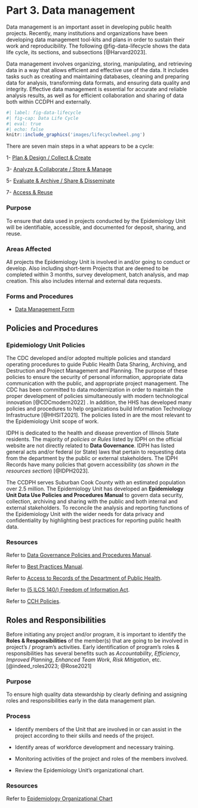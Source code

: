 # Part 3. Data management

Data management is an important asset in developing public health projects. Recently, many institutions and organizations have been developing data management tool-kits and plans in order to sustain their work and reproducibility. The following @fig-data-lifecycle shows the data life cycle, its sections, and subsections [@Harvard2023].

Data management involves organizing, storing, manipulating, and retrieving data in a way that allows efficient and effective use of the data. It includes tasks such as creating and maintaining databases, cleaning and preparing data for analysis, transforming data formats, and ensuring data quality and integrity. Effective data management is essential for accurate and reliable analysis results, as well as for efficient collaboration and sharing of data both within CCDPH and externally.

```r
#| label: fig-data-lifecycle
#| fig-cap: Data Life Cycle
#| eval: true
#| echo: false
knitr::include_graphics('images/lifecyclewheel.png')
```

There are seven main steps in a what appears to be a cycle:

1- [Plan & Design / Collect & Create](dm_plan_collect.qmd)

3- [Analyze & Collaborate / Store & Manage](dm_analyze_store.qmd)

5- [Evaluate & Archive / Share & Disseminate](dm_evaluate_share.qmd)

7- [Access & Reuse](dm_access.qmd)

::: panel-tabset
### Purpose

To ensure that data used in projects conducted by the Epidemiology Unit will be identifiable, accessible, and documented for deposit, sharing, and reuse.

### Areas Affected

All projects the Epidemiology Unit is involved in and/or going to conduct or develop. Also including short-term Projects that are deemed to be completed within 3 months, survey development, batch analysis, and map creation. This also includes internal and external data requests.

### Forms and Procedures

-   [Data Management Form](https://forms.office.com/r/XGcFs0sju3)
:::

## Policies and Procedures

::: panel-tabset
### Epidemiology Unit Policies

The CDC developed and/or adopted multiple policies and standard operating procedures to guide Public Health Data Sharing, Archiving, and Destruction  and Project Management and Planning. The purpose of these policies to ensure the security of personal information, appropriate data communication with the public, and appropriate project management. The CDC has been committed to data modernization in order to maintain the proper development of policies simultaneously with modern technological innovation [@CDCmodern2022] . In addition, the HHS has developed many policies and procedures to help organizations build Information Technology Infrastructure [@HHSIT2021]. The policies listed in are the most relevant to the Epidemiology Unit scope of work.

IDPH is dedicated to the health and disease prevention of Illinois State residents. The majority of *policies* or *Rules* listed by IDPH on the official website are not directly related to **Data Governance**. IDPH has listed general acts and/or federal (or State) laws that pertain to requesting data from the department by the public or external stakeholders. The IDPH Records have many policies that govern accessibility (*as shown in the resources section*) [@IDPH2023]. 

The CCDPH serves Suburban Cook County with an estimated population over 2.5 million. The Epidemiology Unit has developed an **Epidemiology Unit Data Use Policies and Procedures Manual** to govern data security, collection, archiving and sharing with the public and both internal and external stakeholders. To reconcile the analysis and reporting functions of the Epidemiology Unit with the wider needs for data privacy and confidentiality by highlighting best practices for reporting public health data.

### Resources

Refer to [Data Governance Policies and Procedures Manual]().

Refer to [Best Practices Manual]().

Refer to [Access to Records of the Department of Public Health](https://www.ilga.gov/commission/jcar/admincode/002/00201127sections.html).

Refer to [(5 ILCS 140/) Freedom of Information Act](https://www.ilga.gov/legislation/ilcs/ilcs3.asp?ActID=85&ChapAct=5%26nbsp%3BILCS%26nbsp%3B140/&ChapterID=2&ChapterName=GENERAL%20PROVISIONS&ActName=Freedom%20of%20Information%20Act.).

Refer to [CCH Policies](http://cchintranet.cchhs.local/Intranet/Main.aspx?tid=847).
:::

## Roles and Responsibilities

Before initiating any project and/or program, it is important to identify the **Roles & Responsibilities** of the member(s) that are going to be involved in project's / program's activities. Early identification of program's roles & responsibilities has several benefits such as *Accountability*, *Efficiency*, *Improved Planning*, *Enhanced Team Work*, *Risk Mitigation*, etc. [@indeed_roles2023; @Rose2021] 

::: panel-tabset
### Purpose

To ensure high quality data stewardship by clearly defining and assigning roles and responsibilities early in the data management plan.

### Process

-   Identify members of the Unit that are involved in or can assist in the project according to their skills and needs of the project.

-   Identify areas of workforce development and necessary training.

-   Monitoring activities of the project and roles of the members involved.

-   Review the Epidemiology Unit's organizational chart.

### Resources

Refer to [Epidemiology Organizational Chart](organization.qmd)
:::